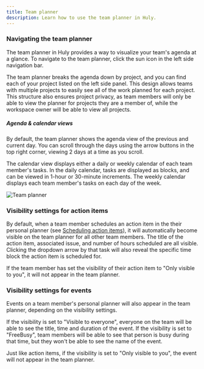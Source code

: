 ```yaml
---
title: Team planner
description: Learn how to use the team planner in Huly.
---
```



### Navigating the team planner

The team planner in Huly provides a way to visualize your team's agenda at a glance. To navigate to the team planner, click the sun icon in the left side navigation bar.

The team planner breaks the agenda down by project, and you can find each of your project listed on the left side panel. This design allows teams with multiple projects to easily see all of the work planned for each project. This structure also ensures project privacy, as team members will only be able to view the planner for projects they are a member of, while the workspace owner will be able to view all projects.

##### Agenda & calendar views

By default, the team planner shows the agenda view of the previous and current day. You can scroll through the days using the arrow buttons in the top right corner, viewing 2 days at a time as you scroll.

The calendar view displays either a daily or weekly calendar of each team member's tasks. In the daily calendar, tasks are displayed as blocks, and can be viewed in 1-hour or 30-minute increments. The weekly calendar displays each team member's tasks on each day of the week.

<Image src={teamPlanner} alt="Team planner" inferSize quality="max" />

### Visibility settings for action items

By default, when a team member schedules an action item in the their personal planner (see [Scheduling action items](/task-tracking/scheduling-action-items)), it will automatically become visible on the team planner for all other team members. The title of the action item, associated issue, and number of hours scheduled are all visible. Clicking the dropdown arrow by that task will also reveal the specific time block the action item is scheduled for.

If the team member has set the visibility of their action item to "Only visible to you", it will not appear in the team planner.

### Visibility settings for events

Events on a team member's personal planner will also appear in the team planner, depending on the visibility settings.

If the visibility is set to "Visible to everyone", everyone on the team will be able to see the title, time and duration of the event. If the visibility is set to "FreeBusy", team members will be able to see that person is busy during that time, but they won't be able to see the name of the event.

Just like action items, if the visibility is set to "Only visible to you", the event will not appear in the team planner.
